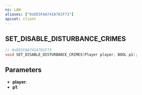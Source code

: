 ```yaml
---
ns: LAW
aliases: ["0xDE5FAA741A781F73"]
apiset: client
---
```

## SET_DISABLE_DISTURBANCE_CRIMES

```c
// 0xDE5FAA741A781F73
void SET_DISABLE_DISTURBANCE_CRIMES(Player player, BOOL p1);
```


## Parameters
* **player**:
* **p1**:
